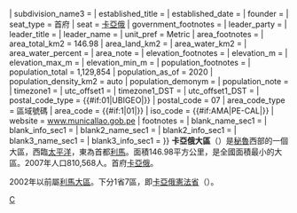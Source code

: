 {{unreferenced|time=2012-3-17}} 
{{Infobox settlement
| name                    = {{PAGENAMEBASE}}
| native_name             = Callao
| native_name_lang        = es
| settlement_type         = [[秘鲁大区|大区]]
| image_skyline           = 
| image_alt               = 
| image_caption           = 
| image_flag              = Bandera del Callao.png
| flag_alt                = 
| image_seal              = Escudo del Callao.png
| seal_alt                = 
| image_shield            = 
| shield_alt              = 
| nickname                = 
| motto                   = 
| image_map               = Callao in Peru (zoom).svg
| map_alt                 = 
| map_caption             =卡亚俄大区在秘魯的位置
| pushpin_map             = 
| pushpin_label_position  = 
| pushpin_map_alt         = 
| pushpin_map_caption     = 
| coordinates = {{coord|12|03|35|S|77|07|40|W|region:PE_type:adm2nd_source:itwiki|display=inline,title}}
| coor_pinpoint           = 
| coordinates_footnotes   = 
| subdivision_type        = 国家
| subdivision_name        = {{flag|Peru}}
| subdivision_type1       = 區劃
| subdivision_name1       = 1省7區
| subdivision_type2       =  
| subdivision_name2       = 
| subdivision_type3       = {{#if:|Largest city|}}
| subdivision_name3       = 
| established_title       = 
| established_date        = 
| founder                 = 
| seat_type               = 首府
| seat                    = [[卡亞俄|卡亞俄]]
| government_footnotes    = 
| leader_party            = 
| leader_title            = 
| leader_name             = 
| unit_pref               = Metric<!-- or US or UK -->
| area_footnotes          = 
| area_total_km2          = 146.98
| area_land_km2           = 
| area_water_km2          = 
| area_water_percent      = 
| area_note               = 
| elevation_footnotes     = 
| elevation_m             = 
| elevation_max_m         = 
| elevation_min_m         = 
| population_footnotes    = 
| population_total        = 1,129,854
| population_as_of        = 2020
| population_density_km2  = auto
| population_demonym      = 
| population_note         = 
| timezone1               = 
| utc_offset1             = 
| timezone1_DST           = 
| utc_offset1_DST         = 
| postal_code_type        = {{#if:01|UBIGEO|}}
| postal_code             = 07
| area_code_type          = 區域號碼
| area_code               = {{#if:1|01|}}
| iso_code                = {{#if:AMA|PE-CAL|}}
| website                 = [http://www.municallao.gob.pe www.municallao.gob.pe]
| footnotes               = 
| blank_name_sec1        = 
| blank_info_sec1        = 
| blank2_name_sec1        = 
| blank2_info_sec1        = 
| blank3_name_sec1        = 
| blank3_info_sec1        = 
}}
'''卡亞俄大區'''（{{lang-es|Gobierno Regional del Callao}}）是[[秘魯|秘魯]]西部的一個大區，西臨[[太平洋|太平洋]]，東為首都[[利馬|利馬]]。面積146.98平方公里，是全國面積最小的大區。2007年人口810,568人。首府[[卡亞俄|卡亞俄]]。

2002年以前屬[[利馬大區|利馬大區]]。下分1省7區，即[[卡亞俄憲法省|卡亞俄憲法省]]（{{lang|es|Provincia Constitucional del Callao}}）。
{{秘鲁区份}}
[[Category:秘鲁大区|C]]